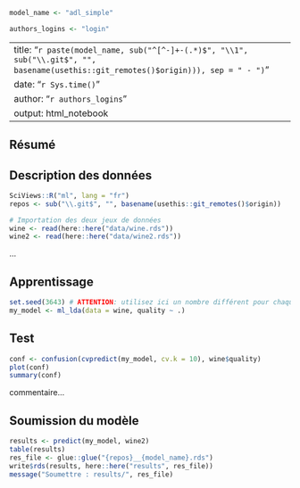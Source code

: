 <!--% Voici un exemple de modèle pour relever le challenge "wine". Copiez ce document sous le nom de votre propre modèle dans le sous-dossier `docs`, éditez-le, développez votre modèle et soumettez vos résultats (voir aussi README.md). Bonnes chances ! -->

<!--% Donner un nom à votre modèle ici (pour plus de facilité, utilisez le même nom que celui que vous avez donné à ce fichier .Rmd). N'OUBLIEZ PAS DE MODIFIER CE NOM A CHAQUE NOUVELLE ITERATION et utilisez uniquement des lettres a-z, A-Z, des chiffres 0-9, un trait souligné (_) ou un signe moins (-). -->

```r
model_name <- "adl_simple"
```

<!--% Indiquez votre login GitHub ci-dessous (remplacer 'login' par votre propre login Github). -->

```r
authors_logins <- "login"
```

<!--% Ne TOUCHEZ PAS à l'entête YAML ci-dessous : elle sera générée automatiquement à partir des autres informations du document. -->

---
title: "`r paste(model_name, sub("^[^-]+-(.*)$", "\\1", sub("\\.git$", "", basename(usethis::git_remotes()$origin))), sep = " - ")`"
date: "`r Sys.time()`"
author: "`r authors_logins`"
output: html_notebook
---

## Résumé

<!--% Décrivez ici dans les grandes lignes (2-3 phrases max) les options mises en œuvre dans votre modèle pour en augmenter les performances par rapport au modèle de base `adl_simple`. -->

## Description des données

<!--% Vous ne devez rien changer dans le chunk suivant. -->

```r
SciViews::R("ml", lang = "fr")
repos <- sub("\\.git$", "", basename(usethis::git_remotes()$origin))

# Importation des deux jeux de données
wine <- read(here::here("data/wine.rds"))
wine2 <- read(here::here("data/wine2.rds"))
```

<!--% Effectuez ici les statistiques descriptives qui vous sont nécessaires pour appréhender les données, sans toutefois vous éterniser trop dessus (20min max). -->

...


## Apprentissage

<!--% Placez ici le code en phase d'apprentissage et commentez-le brièvement. TRES IMPORTANT : appelez toujours votre modèle `my_model` dans le code ci-dessous, pas d'autre nom ! -->

```r
set.seed(3643) # ATTENTION: utilisez ici un nombre différent pour chaque modèle !
my_model <- ml_lda(data = wine, quality ~ .)
```

## Test

<!--% Placez ici le code concernant la phase de test des performances de votre modèle avec un bref commentaire. -->

```r
conf <- confusion(cvpredict(my_model, cv.k = 10), wine$quality)
plot(conf)
summary(conf)
```

commentaire...

## Soumission du modèle

<!--% Pour déployer votre modèle sur `wine2` et enregistrer votre classification dans `results/<repos>__<model_name>.rds`, exécutez le chunk suivant SANS LE MODIFIER. Ensuite, téléchargez ce fichier sur votre PC (onglet Fichier -> bouton Plus -> Exporter...) et soumettez vos résultats via l'app Shiny <https://sdd.umons.ac.be/C03Ca_ml_wine> (voir aussi dans le cours en ligne à la section correspondante). NE MODIFIEZ RIEN dans le chunk ci-dessous. -->

```r
results <- predict(my_model, wine2)
table(results)
res_file <- glue::glue("{repos}__{model_name}.rds")
write$rds(results, here::here("results", res_file))
message("Soumettre : results/", res_file)
```
